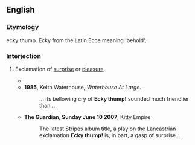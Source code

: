==English==
{{was wotd|2009|September|25}}

===Etymology===
{{rfe|lang=en}}
ecky thump. Ecky from the Latin Ecce meaning 'behold'.

===Interjection===
{{en-interj}}

# {{lb|en|colloquial|Northern England|dialectal}} Exclamation of [[surprise]] or [[pleasure]].
#* {{quote-text|lang=en|year=2001|author=Cyril Morris|title=Morgi|page=122|passage='''Ecky thump'''! I've never tasted anything as good.}}
#* '''1985''', Keith Waterhouse, ''Waterhouse At Large.''
#*: ... its bellowing cry of '''Ecky thump!''' sounded much friendlier than...
#* '''The Guardian, Sunday June 10 2007''', Kitty Empire
#*: The latest Stripes album title, a play on the Lancastrian exclamation '''Ecky thump!''' is, in part, a gasp of surprise...